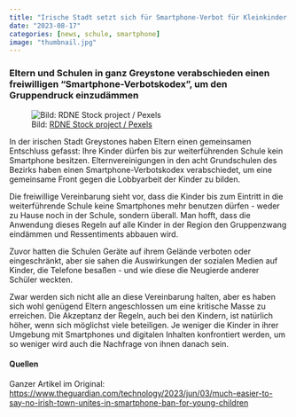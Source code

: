 ---
title: "Irische Stadt setzt sich für Smartphone-Verbot für Kleinkinder ein"
date: "2023-08-17"
categories: [news, schule, smartphone]
image: "thumbnail.jpg"
---

### Eltern und Schulen in ganz Greystone verabschieden einen freiwilligen "Smartphone-Verbotskodex", um den Gruppendruck einzudämmen

![<span class="img-credits">Bild: [RDNE Stock project / Pexels](https://www.pexels.com/@rdne/)</span>](thumbnail.jpg){.post-image fig-align="left"}

In der irischen Stadt Greystones haben Eltern einen gemeinsamen Entschluss gefasst: Ihre Kinder dürfen bis zur weiterführenden Schule kein Smartphone besitzen. Elternvereinigungen in den acht Grundschulen des Bezirks haben einen Smartphone-Verbotskodex verabschiedet, um eine gemeinsame Front gegen die Lobbyarbeit der Kinder zu bilden.

Die freiwillige Vereinbarung sieht vor, dass die Kinder bis zum Eintritt in die weiterführende Schule keine Smartphones mehr benutzen dürfen - weder zu Hause noch in der Schule, sondern überall. Man hofft, dass die Anwendung dieses Regeln auf alle Kinder in der Region den Gruppenzwang eindämmen und Ressentiments abbauen wird.

Zuvor hatten die Schulen Geräte auf ihrem Gelände verboten oder eingeschränkt, aber sie sahen die Auswirkungen der sozialen Medien auf Kinder, die Telefone besaßen - und wie diese die Neugierde anderer Schüler weckten.

Zwar werden sich nicht alle an diese Vereinbarung halten, aber es haben sich wohl genügend Eltern angeschlossen um eine kritische Masse zu erreichen. Die Akzeptanz der Regeln, auch bei den Kindern, ist natürlich höher, wenn sich möglichst viele beteiligen. Je weniger die Kinder in ihrer Umgebung mit Smartphones und digitalen Inhalten konfrontiert werden, um so weniger wird auch die Nachfrage von ihnen danach sein.

#### Quellen

Ganzer Artikel im Original: <https://www.theguardian.com/technology/2023/jun/03/much-easier-to-say-no-irish-town-unites-in-smartphone-ban-for-young-children>

